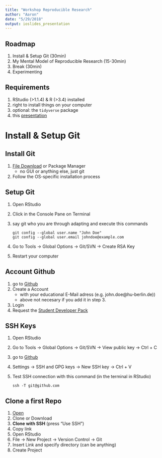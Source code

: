 ```yaml
---
title: "Workshop Reproducible Research"
author: "Aaron"
date: "5/29/2018"
output: ioslides_presentation
---
```


## Roadmap

1. Install & Setup Git (30min)
2. My Mental Model of Reproducible Research (15-30min)
3. Break (30min)
4. Experimenting

## Requirements

1. RStudio (>1.1.4) & R (>3.4) installed
2. right to install things on your computer
3. optional: the `tidyverse` package
4. this [presentation](https://raw.githubusercontent.com/aaronpeikert/workshop-reproducible-research/master/presentation.Rmd)


# Install & Setup Git

## Install Git

1. [File Download](https://git-scm.com/downloads) or Package Manager
   * no GUI or anything else, just git
2. Follow the OS-specific installation process

## Setup Git

1. Open RStudio
2. Click in the Console Pane on Terminal
3. say git who you are through adapting and execute this commands

    ```
    git config --global user.name "John Doe"
    git config --global user.email johndoe@example.com
    ```

4. Go to Tools -> Global Options -> Git/SVN -> Create RSA Key
5. Restart your computer

## Account Github

1. go to [Github](https://github.com/)
2. Create a Account
   * with your educational E-Mail adress (e.g. john.doe@hu-berlin.de))
   * above not necesary if you add it in step 3.
3. Login
4. Request the [Student Developer Pack](https://education.github.com/pack)

## SSH Keys

1. Open RStudio
2. Go to Tools -> Global Options -> Git/SVN -> View public key -> Ctrl + C
3. go to [Github](https://github.com/)
4. Settings -> SSH and GPG keys -> New SSH key -> Ctrl + V
5. Test SSH connection with this command (in the terminal in RStudio)

    ```
    ssh -T git@github.com
    ```

## Clone a first Repo

1. [Open](https://github.com/aaronpeikert/workshop-reproducible-research)
2. Clone or Download
3. **Clone with SSH** (press "Use SSH")
4. Copy link
5. Open RStudio
6. File -> New Project -> Version Control -> Git
7. Insert Link and specify directory (can be anything)
8. Create Project
